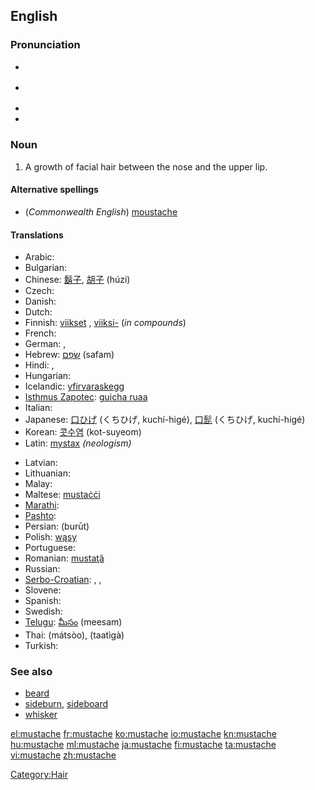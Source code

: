==English==

===Pronunciation===
* {{a|US}} {{IPA|/ˈmʌstæʃ/}}
* {{a|RP}} {{IPA|/ˈmʊstɑːʃ/}}
* {{SAMPA|/"mVst{S/}}
* {{audio|En-us-mustache.ogg|Audio (US)}}

===Noun===
{{en-noun}}

# A growth of facial hair between the nose and the upper lip.

====Alternative spellings====
* (''Commonwealth English'') [[moustache]]

====Translations====
{{trans-top|growth of facial hair between the nose and the upper lip}}
* Arabic: {{t-|ar|شارب|alt=شارِب}}
* Bulgarian: {{t+|bg|мустак}}
* Chinese: [[鬍子]], [[胡子]] (húzi)
* Czech: {{t-|cs|knír|m}}
* Danish: {{t-|da|overskæg|n}}
* Dutch: {{t+|nl|snor|f}}
* Finnish: [[viikset]] {{p}}, [[viikset|viiksi-]] (''in compounds'')
* French: {{t+|fr|moustache|f}}
* German: {{t+|de|Schnurrbart|m}}, {{t-|de|Oberlippenbart|m}}
* Hebrew: [[שפם|שָׂפָם]] (safam) {{m}}
* Hindi: {{t-|hi|मूँछ|f|tr=mūñch|xs=Hindi}},  {{t-|hi|मूछ|f|tr=mūch|xs=Hindi}}
* Hungarian: {{t+|hu|bajusz}}
* Icelandic: [[yfirvaraskegg]] {{n}}
* [[Isthmus Zapotec]]: [[guicha ruaa]]
* Italian: {{t-|it|baffi|m|p}}
* Japanese: [[口ひげ]] (くちひげ, kuchí-higé), [[口髭]] (くちひげ, kuchí-higé)
* Korean: [[콧수염]] (kot-suyeom)
* Latin: [[mystax]] ''(neologism)''
{{trans-mid}}
* Latvian: {{t-|lv|ūsas|f|p|xs=Latvian}}
* Lithuanian: {{t-|lt|ūsai|m|p|xs=Lithuanian}}
* Malay: {{t-|ms|misai|xs=Malay}}
* Maltese: [[mustaċċi]]
* [[Marathi]]: {{t|mr|मिशी|tr=miśī|sc=Deva|xs=Marathi}}
* [[Pashto]]: {{t-|ps|برېت|m|p|tr=bret|sc=ps-Arab|xs=Pashto}}
* Persian: {{fa-Arab|[[بروت]]}} (burūt)
* Polish: [[wąsy]] {{p}}
* Portuguese: {{t+|pt|bigode|m}}
* Romanian: [[mustaţă]] {{f}}
* Russian: {{t|ru|усы|m|p|tr=usý}}
* [[Serbo-Croatian]]: {{t|sh|brk}},  {{t|sh|brkovi}},  {{t|sh|nausnice}}
* Slovene: {{t+|sl|brki|m|p}}
* Spanish: {{t+|es|bigote|m}}
* Swedish: {{t+|sv|mustasch|c}}
* [[Telugu]]: [[మీసం]] (meesam)
* Thai: {{Thai|[[มัสสุ]]}} (mátsòo), {{Thai|[[ทาฐิกะ]]}} (taatìgà)
* Turkish: {{t+|tr|bıyık}}
{{trans-bottom}}

===See also===
* [[beard]]
* [[sideburn]], [[sideboard]]
* [[whisker]]

[[Category:Hair]]

[[el:mustache]]
[[fr:mustache]]
[[ko:mustache]]
[[io:mustache]]
[[kn:mustache]]
[[hu:mustache]]
[[ml:mustache]]
[[ja:mustache]]
[[fi:mustache]]
[[ta:mustache]]
[[vi:mustache]]
[[zh:mustache]]